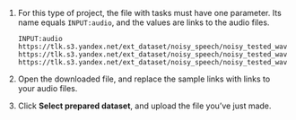 
1. <TolokaRequesterSourceDownloadTemplate/>

    For this type of project, the file with tasks must have one parameter. Its name equals `INPUT:audio`, and the values are links to the audio files.

    ```plaintext
    INPUT:audio
    https://tlk.s3.yandex.net/ext_dataset/noisy_speech/noisy_tested_wav/p257_068.wav
    https://tlk.s3.yandex.net/ext_dataset/noisy_speech/noisy_tested_wav/p257_095.wav
    https://tlk.s3.yandex.net/ext_dataset/noisy_speech/noisy_tested_wav/p257_293.wav
    ```

1. Open the downloaded file, and replace the sample links with links to your audio files.

1. Click **Select prepared dataset**, and upload the file you’ve just made.
